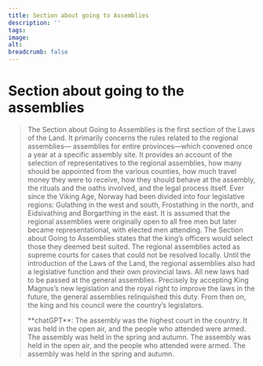 ```yaml
---
title: Section about going to Assemblies
description: ''
tags:
image: 
alt: 
breadcrumb: false
---
```




<Container>
  <Spacer/>
  
  # Section about going to the assemblies

  <Spacer height={10}/>

  <Blockquote 
    quote='“Now, if someone does not achieve their rights in their home region or with the royal magistrate, then the plaintiff can summon the person from whom they are unable to get compensation to the general assembly.”'
    footer='Section about Going to Assemblies, chapter 10'
  />

  <Spacer/>

  The Section about Going to Assemblies is the first section of the Laws of the Land. It primarily concerns the rules related to the regional assemblies— assemblies for entire provinces—which convened once a year at a specific assembly site. It provides an account of the selection of representatives to the regional assemblies, how many should be appointed from the various counties, how much travel money they were to receive, how they should behave at the assembly, the rituals and the oaths involved, and the legal process itself. Ever since the Viking Age, Norway had been divided into four legislative regions: Gulathing in the west and south, Frostathing in the north, and Eidsivathing and Borgarthing in the east. It is assumed that the regional assemblies were originally open to all free men but later became representational, with elected men attending. The Section about Going to Assemblies states that the king’s officers would select those they deemed best suited. The regional assemblies acted as supreme courts for cases that could not be resolved locally. Until the introduction of the Laws of the Land, the regional assemblies also had a legislative function and their own provincial laws. All new laws had to be passed at the general assemblies. Precisely by accepting King Magnus’s new legislation and the royal right to improve the laws in the future, the general assemblies relinquished this duty. From then on, the king and his council were the country’s legislators.

  <Divider/>

  <SubMenuCards items={sections.items} />

</Container>

<Work id="ubb-diplom-0080" marcus="http://marcus.uib.no/instance/charter/ubb-diplom-0080">
    **chatGPT**: The assembly was the highest court in the country. It was held in the open air, and the people who
    attended were armed. The assembly was held in the spring and autumn. The assembly was held in the
    open air, and the people who attended were armed. The assembly was held in the spring and autumn.
</Work>

